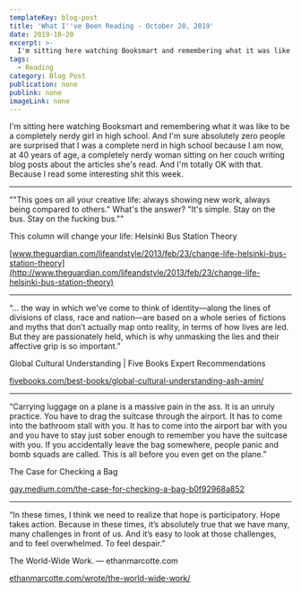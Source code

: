 ```yaml
---
templateKey: blog-post
title: 'What I''ve Been Reading - October 20, 2019'
date: 2019-10-20
excerpt: >-
  I'm sitting here watching Booksmart and remembering what it was like to be a completely nerdy girl in high school. And I'm sure absolutely zero people are surprised that I was a complete nerd in high school because I am now, at 40 years of age, a completely nerdy woman sitting on her couch writing blog posts about the articles she's read. And I'm totally OK with that. Because I read some interesting shit this week.
tags:
  - Reading
category: Blog Post
publication: none
publink: none
imageLink: none
---
```

I'm sitting here watching Booksmart and remembering what it was like to be a completely nerdy girl in high school. And I'm sure absolutely zero people are surprised that I was a complete nerd in high school because I am now, at 40 years of age, a completely nerdy woman sitting on her couch writing blog posts about the articles she's read. And I'm totally OK with that. Because I read some interesting shit this week.

---

""This goes on all your creative life: always showing new work, always being compared to others." What's the answer? "It's simple. Stay on the bus. Stay on the fucking bus.""


This column will change your life: Helsinki Bus Station Theory

[www.theguardian.com/lifeandstyle/2013/feb/23/change-life-helsinki-bus-station-theory](http://www.theguardian.com/lifeandstyle/2013/feb/23/change-life-helsinki-bus-station-theory)

---

“... the way in which we’ve come to think of identity—along the lines of divisions of class, race and nation—are based on a whole series of fictions and myths that don’t actually map onto reality, in terms of how lives are led. But they are passionately held, which is why unmasking the lies and their affective grip is so important.”


Global Cultural Understanding | Five Books Expert Recommendations

[fivebooks.com/best-books/global-cultural-understanding-ash-amin/](https://fivebooks.com/best-books/global-cultural-understanding-ash-amin/)

---

“Carrying luggage on a plane is a massive pain in the ass. It is an unruly practice. You have to drag the suitcase through the airport. It has to come into the bathroom stall with you. It has to come into the airport bar with you and you have to stay just sober enough to remember you have the suitcase with you. If you accidentally leave the bag somewhere, people panic and bomb squads are called. This is all before you even get on the plane.”


The Case for Checking a Bag

[gay.medium.com/the-case-for-checking-a-bag-b0f92968a852](https://gay.medium.com/the-case-for-checking-a-bag-b0f92968a852)

---

“In these times, I think we need to realize that hope is participatory. Hope takes action. Because in these times, it’s absolutely true that we have many, many challenges in front of us. And it’s easy to look at those challenges, and to feel overwhelmed. To feel despair.”


The World-Wide Work. — ethanmarcotte.com

[ethanmarcotte.com/wrote/the-world-wide-work/](https://ethanmarcotte.com/wrote/the-world-wide-work/)

